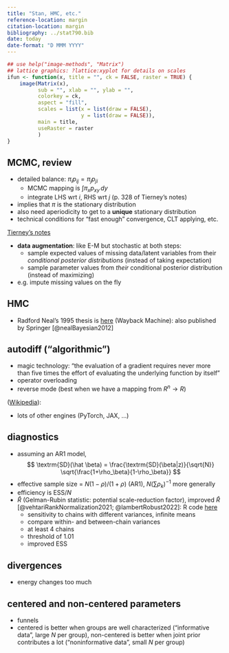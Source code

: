 ```yaml
---
title: "Stan, HMC, etc."
reference-location: margin
citation-location: margin
bibliography: ../stat790.bib
date: today
date-format: "D MMM YYYY"
---
```


\newcommand{\A}{\mathbf A}
\newcommand{\B}{\mathbf B}
\newcommand{\D}{\mathbf D}
\newcommand{\GGamma}{\boldsymbol \Gamma}
\newcommand{\G}{\mathbf G}
\newcommand{\HH}{\mathbf H}
\newcommand{\I}{\mathbf I}
\newcommand{\K}{\mathbf K}
\newcommand{\N}{\mathbf N}
\newcommand{\Q}{\mathbf Q}
\newcommand{\R}{\mathbf R}
\newcommand{\bS}{\mathbf S}
\newcommand{\U}{\mathbf U}
\newcommand{\V}{\mathbf V}
\newcommand{\W}{\mathbf W}
\newcommand{\X}{\mathbf X}
\newcommand{\Y}{\mathbf Y}
\newcommand{\Z}{\mathbf Z}
\newcommand{\bbeta}{\boldsymbol \beta}
\newcommand{\bzero}{\boldsymbol 0}
\newcommand{\eeta}{\boldsymbol \eta}
\newcommand{\OOmega}{\boldsymbol \Omega}
\newcommand{\hatmat}{\mathbf H}
\newcommand{\grad}{\mathbf g}
\newcommand{\p}{\mathbf p}
\newcommand{\uu}{\mathbf u}
\newcommand{\w}{\mathbf w}
\newcommand{\x}{\mathbf x}
\newcommand{\y}{\mathbf y}
\newcommand{\z}{\mathbf z}
\newcommand{\kron}{\bigotimes}

<!-- typically renders in docs/ dir  -->

```r
## use help("image-methods", "Matrix")
## lattice graphics: ?lattice:xyplot for details on scales
ifun <- function(x, title = "", ck = FALSE, raster = TRUE) {
    image(Matrix(x),
          sub = "", xlab = "", ylab = "",
          colorkey = ck,
          aspect = "fill",
          scales = list(x = list(draw = FALSE),
                        y = list(draw = FALSE)),
          main = title,
          useRaster = raster
          )
}
```

## MCMC, review

* detailed balance: $\pi_i p_{ij} = \pi_j p_{ji}$
    * MCMC mapping is $\int \pi_x p_{xy} \, dy$
    * integrate LHS wrt $i$, RHS wrt $j$ (p. 328 of Tierney's notes)
* implies that $\pi$ is the stationary distribution
* also need aperiodicity to get to a **unique** stationary distribution
* technical conditions for "fast enough" convergence, CLT applying, etc.

[Tierney's notes](https://homepage.divms.uiowa.edu/~luke/classes/STAT7400-2022/slides/mcmc.html#1)

* **data augmentation**: like E-M but stochastic at both steps:
   * sample expected values of missing data/latent variables from their *conditional posterior distributions* (instead of taking expectation)
   * sample parameter values from *their* conditional posterior distribution (instead of maximizing)
* e.g. impute missing values on the fly

## HMC

* Radford Neal's 1995 thesis is [here](https://web.archive.org/web/20220121204956/http://www.db.toronto.edu/~radford/ftp/thesis.pdf) (Wayback Machine): also published by Springer [@nealBayesian2012]

## autodiff ("algorithmic")

* magic technology: "the evaluation of a gradient requires never more than five times the effort of evaluating the underlying function by itself" 
* operator overloading
* reverse mode (best when we have a mapping from $R^n \to R$)

([Wikipedia](https://en.wikipedia.org/wiki/Automatic_differentiation)):

\begin{align}
\frac{\partial y}{\partial x}
&= \frac{\partial y}{\partial w_{n-1}} \frac{\partial w_{n-1}}{\partial x} \\
&= \frac{\partial y}{\partial w_{n-1}} \left(\frac{\partial w_{n-1}}{\partial w_{n-2}} \frac{\partial w_{n-2}}{\partial x}\right) \\[6pt]
&= \frac{\partial y}{\partial w_{n-1}} \left(\frac{\partial w_{n-1}}{\partial w_{n-2}} \left(\frac{\partial w_{n-2}}{\partial w_{n-3}} \frac{\partial w_{n-3}}{\partial x}\right)\right) \\
&= \cdots
\end{align}

* lots of other engines (PyTorch, JAX, ...)

## diagnostics

* assuming an AR1 model,
$$
\textrm{SD}(\hat \beta) = \frac{\textrm{SD}(\beta|z)}{\sqrt{N}} \sqrt{\frac{1+\rho_\beta}{1-\rho_\beta}}
$$
* effective sample size = $N(1-\rho)/(1+\rho)$ (AR1), $N \left( \sum \rho_k \right)^{-1}$ more generally
* efficiency is $\textrm{ESS}/N$
* $\hat R$ (Gelman-Rubin statistic: potential scale-reduction factor), improved $\hat R$ [@vehtariRankNormalization2021; @lambertRobust2022]: R code [here](https://github.com/avehtari/rhat_ess/blob/master/code/monitornew.R)
   * sensitivity to chains with different variances, infinite means
   * compare within- and between-chain variances
   * at least 4 chains
   * threshold of 1.01
   * improved ESS

## divergences

* energy changes too much

## centered and non-centered parameters

* funnels
* centered is better when groups are well characterized ("informative data", large $N$ per group), non-centered is better when joint prior contributes a lot ("noninformative data", small $N$ per group)
